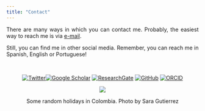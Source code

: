 ```yaml
---
title: "Contact"
---
```

<div class = "row">

<div style="text-align: justify" class = "col-md-6">

There are many ways in which you can contact me. Probably, the easiest way to reach me is via [e-mail](mailto:carlos.ordonez.parra@gmail.com).

Still, you can find me in other social media. Remember, you can reach me in Spanish, English or Portuguese!

<br/>

<center>

[![Twitter](Images/Twitter.png)](https://twitter.com/caordonezparra)[![Google Scholar](Images/GoogleScholar.png)](https://scholar.google.com/citations?user=FeT24AgAAAAJ&hl=en) [![ResearchGate](Images/ResearchGate.png)](https://www.researchgate.net/profile/Carlos-Ordonez-Parra) [![GitHub](Images/GitHub.png)](https://github.com/caordonezparra) [![ORCID](Images/ORCID.png)](https://orcid.org/0000-0002-2319-0252)

</center>

</div>

<div style="text-align: center" class = "col-md-6">
![](Images/Photo3.jpg)
<br/>

Some random holidays in Colombia. Photo by Sara Gutierrez

